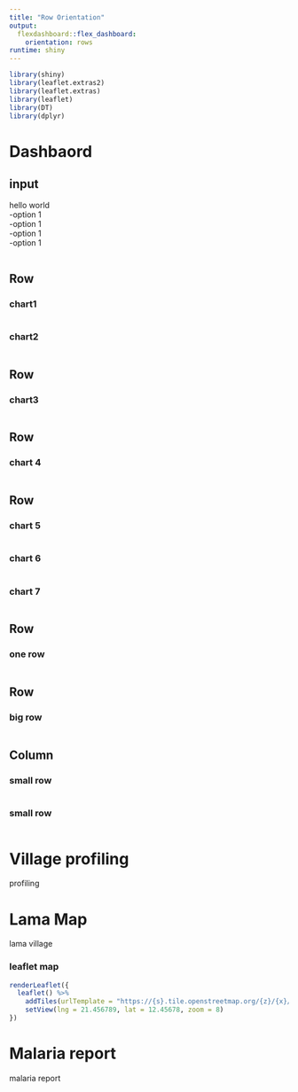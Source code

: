 ```yaml
---
title: "Row Orientation"
output: 
  flexdashboard::flex_dashboard:
    orientation: rows
runtime: shiny
---
```




```r
library(shiny)
library(leaflet.extras2)
library(leaflet.extras)
library(leaflet)
library(DT)
library(dplyr)

```






Dashbaord 
==================================================================== 

input{.sidebar}
-----------------------------

hello world    
-option 1    
-option 1    
-option 1    
-option 1 
```r

```


Row
----------------------------

### chart1 

```r

```

### chart2
```r

```

Row 
-----------------------------

### chart3

```r

```

Row 
--------------------------

### chart 4 

```r

```

Row
-----------------------------

### chart 5
```r

```

### chart 6
```r

```

### chart 7
```r

```


Row {data-height=600}
-------------------------

### one row  
```r

```


Row {data-height=800} 
---------------------------

### big row  {data-width=600}
```r

```

Column {data-width=400, data-height=600}
----------------------

### small row 
```r

```

### small row 
```r

```



Village profiling 
==================================================================== 
profiling 


Lama Map 
==================================================================== 
lama village

### leaflet map 

```r
renderLeaflet({
  leaflet() %>%
    addTiles(urlTemplate = "https://{s}.tile.openstreetmap.org/{z}/{x}/{y}.png") %>%
    setView(lng = 21.456789, lat = 12.45678, zoom = 8)
})

```

Malaria report  
==================================================================== 

malaria report 

